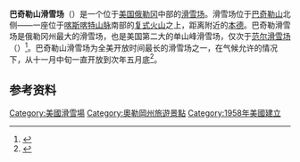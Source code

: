 {{noteTA
|G1=美国地名
}}
{{Infobox ski area
| name           = Mount Bachelor
| logo           = <!--  Commented out because image was deleted: MtBachelor-logo.jpg -->
| picture        = Pine Marten Express.JPG
| caption        = ''Pine Marten Express'' chairlift in 2009
| location       = [[美国|美国]][[俄勒冈州|俄勒冈州]][[德舒特縣|德舒特縣]][[巴奇勒山|巴奇勒山]]
| nearest_city   = [[本德_(俄勒冈州)|本德]]: {{convert|22|mi|abbr=on}} east
| pushpin_map    = Oregon#United States
| pushpin_relief = 1
| coordinates    = {{coord|44.003|-121.677|type:landmark_dim:5100_region:US-OR|display=inline,title}}
| pushpin_label_position = right
| map_caption    = Location in [[Oregon|Oregon]]
| vertical       = {{convert|3365|ft|abbr=on}}<br />''lift-served''
| top_elevation  = {{convert|9065|ft|abbr=on}}<br />''Summit Express''
| base_elevation = {{convert|5700|ft|0|abbr=on}}<br />''Northwest Express''<br />{{convert|6350|ft|abbr=on}}<br />''Pine Marten Express''
| skiable_area   = {{convert|4318|acre|km2|1|abbr=on}}
| number_trails  = 101 total <br />[[Image:Ski_trail_rating_symbol-green_circle.svg|13px]] - 15% novice<br />[[Image:Ski_trail_rating_symbol-blue_square.svg|13px]] - 35% intermediate<br />[[Image:Ski_trail_rating_symbol-black_diamond.svg|13px]] - 30% advanced<br />[[Image:Ski_trail_rating_symbol-double_black_diamond.svg|13px]] - 20% expert
| longest_run    = {{convert|4|mi|abbr=on}}
| liftsystem     = 11<br /> - 8 [[Detachable_chairlift|express quads]]<br /> - 3 triple [[chairlift|chairs]]<br /> - 2 [[Magic_carpet_(ski_lift)|magic carpets]]<br /> - 2 [[Tubing_(recreation)|tubing tows]]
| lift_capacity  = <!-- passengers/hr -->
| terrainparks   = 5
| snowfall       = {{convert|462|in|cm|-1}}<ref>{{cite web|title=Mount Bachelor Trail Map|url=http://www.mtbachelor.com/site/winter/ski/trail_map|website=Mount Bachelor Ski Resort|publisher=Mount Bachelor|access-date=2015-03-06|archive-date=2015-11-01|archive-url=https://web.archive.org/web/20151101202410/http://www.mtbachelor.com/site/winter/ski/trail_map|dead-url=no}}</ref>
| snowmaking     = Yes
| nightskiing    = ''none''
| external_link  = {{URL|http://www.mtbachelor.com|Mt Bachelor.com}}
}}
'''巴奇勒山滑雪场'''（{{lang-en|Mount Bachelor ski resort}}）是一个位于[[美国|美国]][[俄勒冈|俄勒冈]]中部的[[滑雪场|滑雪场]]。滑雪场位于[[巴奇勒山|巴奇勒山]]北侧——一座位于[[喀斯喀特山脉|喀斯喀特山脉]]南部的[[复式火山|复式火山]]之上，距离附近的[[本德|本德]]{{convert|35|km|mi}}。巴奇勒滑雪场是俄勒冈州最大的滑雪场，也是美国第二大的单山峰滑雪场，仅次于[[范尔滑雪场|范尔滑雪场]]（{{lang-en|Vail ski resort}}）<ref>{{cite web |url=http://www.go-oregon.net/Skiing/ |title=www.go-oregon.net/Skiing/ |access-date=2009-01-29 |archive-url=https://web.archive.org/web/20100329121724/http://www.go-oregon.net/Skiing/ |archive-date=2010-03-29  }}</ref>。巴奇勒山滑雪场为全美开放时间最长的滑雪场之一，在气候允许的情况下，从十一月中旬一直开放到次年五月底<ref>{{cite web|title=Mountain Stats from mtbachelor.com|url=http://www.mtbachelor.com/winter/mountain/mountain_experience/mountain_stats|archive-url=https://web.archive.org/web/20130103070608/http://www.mtbachelor.com/winter/mountain/mountain_experience/mountain_stats |archive-date=2013-01-03 }}</ref>。

==参考资料==
{{Reflist}}

[[Category:美國滑雪場|Category:美國滑雪場]]
[[Category:奧勒岡州旅遊景點|Category:奧勒岡州旅遊景點]]
[[Category:1958年美國建立|Category:1958年美國建立]]
{{US-stub}}